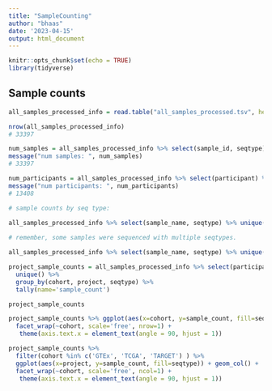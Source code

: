 ```yaml
---
title: "SampleCounting"
author: "bhaas"
date: '2023-04-15'
output: html_document
---
```


```r
knitr::opts_chunk$set(echo = TRUE)
library(tidyverse)
```


## Sample counts

```r

all_samples_processed_info = read.table("all_samples_processed.tsv", header=T, sep="\t", stringsAsFactors = F)

nrow(all_samples_processed_info)
# 33397

num_samples = all_samples_processed_info %>% select(sample_id, seqtype) %>% unique() %>% nrow()
message("num samples: ", num_samples)
# 33397

num_participants = all_samples_processed_info %>% select(participant) %>% unique() %>% nrow()
message("num participants: ", num_participants)
# 13408


```



```r
# sample counts by seq type:

all_samples_processed_info %>% select(sample_name, seqtype) %>% unique() %>% group_by(seqtype) %>% tally() %>% arrange(desc(n))
 
# remember, some samples were sequenced with multiple seqtypes.

```


```r

all_samples_processed_info %>% select(sample_name, seqtype) %>% unique() %>% group_by(seqtype) %>% tally() %>% arrange(desc(n)) %>% summarize(sum(n))

```



```r
project_sample_counts = all_samples_processed_info %>% select(participant, cohort, project, tumor_or_normal, seqtype) %>%
  unique() %>%
  group_by(cohort, project, seqtype) %>%
  tally(name='sample_count')

project_sample_counts

```


```r
project_sample_counts %>% ggplot(aes(x=cohort, y=sample_count, fill=seqtype)) + geom_col() + 
  facet_wrap(~cohort, scale='free', nrow=1) +
   theme(axis.text.x = element_text(angle = 90, hjust = 1))
```


```r
project_sample_counts %>%
  filter(cohort %in% c('GTEx', 'TCGA', 'TARGET') ) %>%
  ggplot(aes(x=project, y=sample_count, fill=seqtype)) + geom_col() + 
  facet_wrap(~cohort, scale='free', ncol=1) +
   theme(axis.text.x = element_text(angle = 90, hjust = 1))
```










